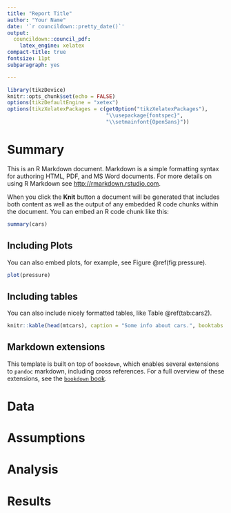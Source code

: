 ```yaml
---
title: "Report Title"
author: "Your Name"
date: '`r councildown::pretty_date()`'
output: 
  councildown::council_pdf:
    latex_engine: xelatex
compact-title: true
fontsize: 11pt
subparagraph: yes

---
```


```r
library(tikzDevice)
knitr::opts_chunk$set(echo = FALSE)
options(tikzDefaultEngine = "xetex")
options(tikzXelatexPackages = c(getOption("tikzXelatexPackages"),
                                "\\usepackage{fontspec}",
                                "\\setmainfont{OpenSans}"))
```

# Summary

This is an R Markdown document. Markdown is a simple formatting syntax for authoring HTML, PDF, and MS Word documents. For more details on using R Markdown see <http://rmarkdown.rstudio.com>.

When you click the **Knit** button a document will be generated that includes both content as well as the output of any embedded R code chunks within the document. You can embed an R code chunk like this:

```r
summary(cars)
```

## Including Plots

You can also embed plots, for example, see Figure \@ref(fig:pressure).

```r
plot(pressure)
```

## Including tables

You can also include nicely formatted tables, like Table \@ref(tab:cars2).

```r
knitr::kable(head(mtcars), caption = "Some info about cars.", booktabs = TRUE)
```


## Markdown extensions

This template is built on top of `bookdown`, which enables several extensions to `pandoc` markdown, including cross references. For a full overview of these extensions, see the [`bookdown` book](https://bookdown.org/yihui/bookdown/).

# Data

# Assumptions

# Analysis

# Results

